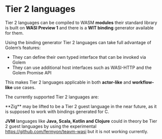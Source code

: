 
# Tier 2 languages

Tier 2 languages can be compiled to WASM **modules** their standard library is built on **WASI Preview 1** and there is a **WIT binding** generator available for them.

Using the binding generator Tier 2 languages can take full advantage of Golem’s features:

- They can define their own typed interface that can be invoked via Golem
- They can use additional host interfaces such as WASI-HTTP and the Golem Promise API

This makes Tier 2 languages applicable in both **actor-like** and **workflow-like** use cases.

The currently supported Tier 2 languages are:

<Cards>
  <Card title="Rust" href="/building-templates/tier-2/rust" />
  <Card title="Go" href="/building-templates/tier-2/go" />
  <Card title="Go" href="/building-templates/tier-2/c" />
  <Card title="Python" href="/building-templates/tier-2/python" />
  <Card title="Javascript" href="/building-templates/tier-2/javascript" />
</Cards>

<Callout>
 **Zig** may be lifted to be a Tier 2 guest language in the near future, as it is supposed to work with bindings generated for C.

**JVM** languages like **Java, Scala, Kotlin and Clojure** could in theory be Tier 2 guest languages by using the experimental https://github.com/fermyon/teavm-wasi but it is not working currently.

</Callout>
